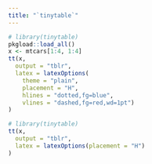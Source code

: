 ```yaml
---
title: "`tinytable`"
---
```


```r
# library(tinytable)
pkgload::load_all()
x <- mtcars[1:4, 1:4]
tt(x,
  output = "tblr",
  latex = latexOptions(
    theme = "plain",
    placement = "H",
    hlines = "dotted,fg=blue",
    vlines = "dashed,fg=red,wd=1pt")
)
```

```r
# library(tinytable)
tt(x,
  output = "tblr",
  latex = latexOptions(placement = "H")
)
```
